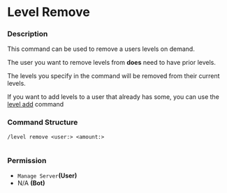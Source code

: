 # Level Remove

### Description

This command can be used to remove a users levels on demand.

The user you want to remove levels from **does** need to have prior levels.

The levels you specify in the command will be removed from their current levels.

If you want to add levels to a user that already has some, you can use the [level add](level-add.md) command

### Command Structure

```
/level remove <user:> <amount:>
```

<figure><img src="https://i.imgur.com/REnvWX6.png" alt=""><figcaption></figcaption></figure>

### **Permission**

* `Manage Server`**(User)**
* N/A **(Bot)**
